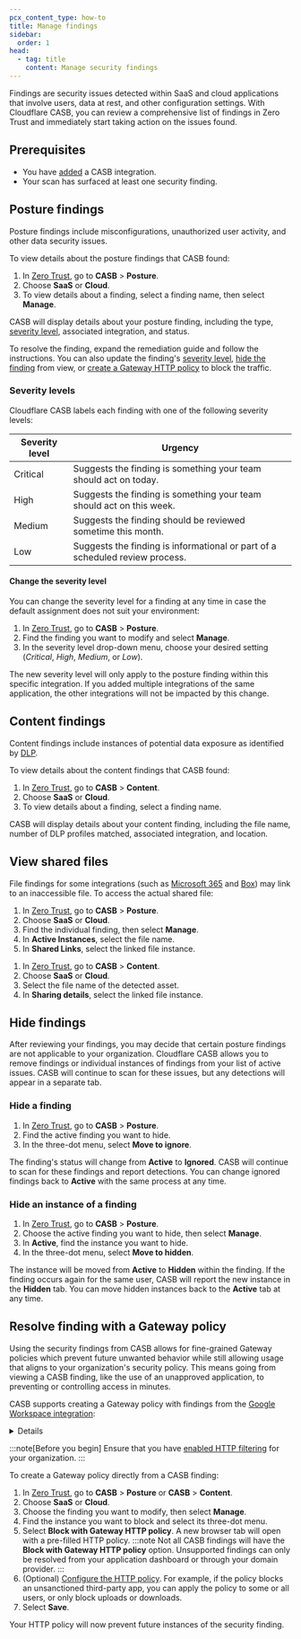 ```yaml
---
pcx_content_type: how-to
title: Manage findings
sidebar:
  order: 1
head:
  - tag: title
    content: Manage security findings
---
```



Findings are security issues detected within SaaS and cloud applications that involve users, data at rest, and other configuration settings. With Cloudflare CASB, you can review a comprehensive list of findings in Zero Trust and immediately start taking action on the issues found.

## Prerequisites

- You have [added](/cloudflare-one/applications/casb/#add-an-integration) a CASB integration.
- Your scan has surfaced at least one security finding.

## Posture findings

Posture findings include misconfigurations, unauthorized user activity, and other data security issues.

To view details about the posture findings that CASB found:

1. In [Zero Trust](https://one.dash.cloudflare.com), go to **CASB** > **Posture**.
2. Choose **SaaS** or **Cloud**.
3. To view details about a finding, select a finding name, then select **Manage**.

CASB will display details about your posture finding, including the type, [severity level](#severity-levels), associated integration, and status.

To resolve the finding, expand the remediation guide and follow the instructions. You can also update the finding's [severity level](#severity-levels), [hide the finding](#hide-findings) from view, or [create a Gateway HTTP policy](#resolve-finding-with-a-gateway-policy) to block the traffic.

### Severity levels

Cloudflare CASB labels each finding with one of the following severity levels:

| Severity level | Urgency                                                                      |
| -------------- | ---------------------------------------------------------------------------- |
| Critical       | Suggests the finding is something your team should act on today.             |
| High           | Suggests the finding is something your team should act on this week.         |
| Medium         | Suggests the finding should be reviewed sometime this month.                 |
| Low            | Suggests the finding is informational or part of a scheduled review process. |

#### Change the severity level

You can change the severity level for a finding at any time in case the default assignment does not suit your environment:

1. In [Zero Trust](https://one.dash.cloudflare.com), go to **CASB** > **Posture**.
2. Find the finding you want to modify and select **Manage**.
3. In the severity level drop-down menu, choose your desired setting (_Critical_, _High_, _Medium_, or _Low_).

The new severity level will only apply to the posture finding within this specific integration. If you added multiple integrations of the same application, the other integrations will not be impacted by this change.

## Content findings

Content findings include instances of potential data exposure as identified by [DLP](/cloudflare-one/policies/data-loss-prevention/).

To view details about the content findings that CASB found:

1. In [Zero Trust](https://one.dash.cloudflare.com), go to **CASB** > **Content**.
2. Choose **SaaS** or **Cloud**.
3. To view details about a finding, select a finding name.

CASB will display details about your content finding, including the file name, number of DLP profiles matched, associated integration, and location.

## View shared files

File findings for some integrations (such as [Microsoft 365](/cloudflare-one/applications/casb/casb-integrations/microsoft-365/#file-sharing) and [Box](/cloudflare-one/applications/casb/casb-integrations/box/#file-sharing)) may link to an inaccessible file. To access the actual shared file:

<Tabs> <TabItem label="Posture finding">

1. In [Zero Trust](https://one.dash.cloudflare.com), go to **CASB** > **Posture**.
2. Choose **SaaS** or **Cloud**.
3. Find the individual finding, then select **Manage**.
4. In **Active Instances**, select the file name.
5. In **Shared Links**, select the linked file instance.

</TabItem>

<TabItem label="Content finding">

1. In [Zero Trust](https://one.dash.cloudflare.com), go to **CASB** > **Content**.
2. Choose **SaaS** or **Cloud**.
3. Select the file name of the detected asset.
4. In **Sharing details**, select the linked file instance.

</TabItem> </Tabs>

## Hide findings

After reviewing your findings, you may decide that certain posture findings are not applicable to your organization. Cloudflare CASB allows you to remove findings or individual instances of findings from your list of active issues. CASB will continue to scan for these issues, but any detections will appear in a separate tab.

### Hide a finding

1. In [Zero Trust](https://one.dash.cloudflare.com), go to **CASB** > **Posture**.
2. Find the active finding you want to hide.
3. In the three-dot menu, select **Move to ignore**.

The finding's status will change from **Active** to **Ignored**. CASB will continue to scan for these findings and report detections. You can change ignored findings back to **Active** with the same process at any time.

### Hide an instance of a finding

1. In [Zero Trust](https://one.dash.cloudflare.com), go to **CASB** > **Posture**.
2. Choose the active finding you want to hide, then select **Manage**.
3. In **Active**, find the instance you want to hide.
4. In the three-dot menu, select **Move to hidden**.

The instance will be moved from **Active** to **Hidden** within the finding. If the finding occurs again for the same user, CASB will report the new instance in the **Hidden** tab. You can move hidden instances back to the **Active** tab at any time.

## Resolve finding with a Gateway policy

Using the security findings from CASB allows for fine-grained Gateway policies which prevent future unwanted behavior while still allowing usage that aligns to your organization's security policy. This means going from viewing a CASB finding, like the use of an unapproved application, to preventing or controlling access in minutes.

CASB supports creating a Gateway policy with findings from the [Google Workspace integration](/cloudflare-one/applications/scan-apps/casb-integrations/google-workspace/):

<Details header="Supported CASB findings for Gateway policies">

- Google Workspace: File publicly accessible with edit access
- Google Workspace: File publicly accessible with view access
- Google Workspace: File shared outside company with edit access
- Google Workspace: File shared outside company with view access

</Details>

:::note[Before you begin]
Ensure that you have [enabled HTTP filtering](/cloudflare-one/policies/gateway/initial-setup/http/) for your organization.
:::

To create a Gateway policy directly from a CASB finding:

1. In [Zero Trust](https://one.dash.cloudflare.com), go to **CASB** > **Posture** or **CASB** > **Content**.
2. Choose **SaaS** or **Cloud**.
3. Choose the finding you want to modify, then select **Manage**.
4. Find the instance you want to block and select its three-dot menu.
5. Select **Block with Gateway HTTP policy**. A new browser tab will open with a pre-filled HTTP policy.
   :::note
   Not all CASB findings will have the **Block with Gateway HTTP policy** option. Unsupported findings can only be resolved from your application dashboard or through your domain provider.
   :::
6. (Optional) [Configure the HTTP policy](/cloudflare-one/policies/gateway/http-policies/). For example, if the policy blocks an unsanctioned third-party app, you can apply the policy to some or all users, or only block uploads or downloads.
7. Select **Save**.

Your HTTP policy will now prevent future instances of the security finding.

